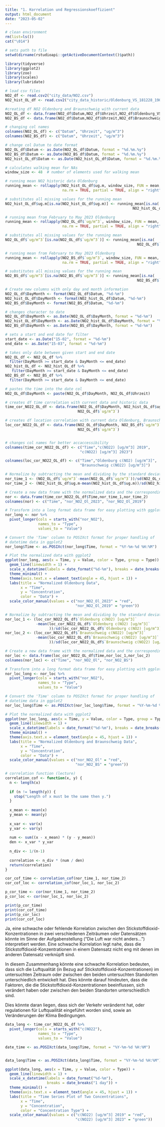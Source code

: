 ```yaml
---
title: "1. Korrelation und Regressionskoeffizient"
output: html_document
date: "2023-05-02"
---
```


``` r
# clean environment
rm(list=ls())
cat("\014")

# sets path to file
setwd(dirname(rstudioapi::getActiveDocumentContext()$path))

library(tidyverse)
library(ggplot2)
library(zoo)
library(scales)
library(lubridate)
```


```r
# load csv files
NO2_df <- read.csv2("city_data/NO2.csv")
NO2_hist_OL_df <- read.csv2("city_data_historic/Oldenburg_VS_181228_190328.csv")

#creating df NO2 Oldenburg and Braunschweig with current data
NO2_OL_df <- data.frame(NO2_df$Datum,NO2_df$Uhrzeit,NO2_df$Oldenburg_VS)
NO2_BS_df <- data.frame(NO2_df$Datum,NO2_df$Uhrzeit,NO2_df$Braunschweig_VS)

# changing col names
colnames(NO2_OL_df) <- c("Datum", "Uhrzeit", "ug/m^3")
colnames(NO2_BS_df) <- c("Datum", "Uhrzeit", "ug/m^3")

# change col Datum to date format
NO2_OL_df$Datum <- as.Date(NO2_OL_df$Datum, format = "%d.%m.%y")
NO2_BS_df$Datum <- as.Date(NO2_BS_df$Datum, format = "%d.%m.%y")
NO2_hist_OL_df$Datum <- as.Date(NO2_hist_OL_df$Datum, format = "%d.%m.%y")

# calculates walking mean for NAs
window_size <- 48  # number of elements used for walking mean

# running mean NO2 historic data Oldenburg
running_mean <- rollapply(NO2_hist_OL_df$ug.m, window_size, FUN = mean, 
                          na.rm = TRUE, partial = TRUE, align = "right")

# substitutes all missing values for the running mean
NO2_hist_OL_df$ug.m[is.na(NO2_hist_OL_df$ug.m)] <- running_mean[is.na(
                                                          NO2_hist_OL_df$ug.m)]

# running mean from February to May 2023 Oldenburg
running_mean <- rollapply(NO2_OL_df$`ug/m^3`, window_size, FUN = mean, 
                          na.rm = TRUE, partial = TRUE, align = "right")

# substitutes all missing values for the running mean
NO2_OL_df$`ug/m^3`[is.na(NO2_OL_df$`ug/m^3`)] <- running_mean[is.na(
                                                            NO2_OL_df$`ug/m^3`)]

# running mean from February to May 2023 Oldenburg
running_mean <- rollapply(NO2_BS_df$`ug/m^3`, window_size, FUN = mean, 
                          na.rm = TRUE, partial = TRUE, align = "right")

# substitutes all missing values for the running mean
NO2_BS_df$`ug/m^3`[is.na(NO2_BS_df$`ug/m^3`)] <- running_mean[is.na(
                                                            NO2_BS_df$`ug/m^3`)]

# Create new columns with only day and month information
NO2_OL_df$DayMonth <- format(NO2_OL_df$Datum, "%d-%m")
NO2_hist_OL_df$DayMonth <- format(NO2_hist_OL_df$Datum, "%d-%m")
NO2_BS_df$DayMonth <- format(NO2_BS_df$Datum, "%d-%m")

# changes character to date
NO2_OL_df$DayMonth <- as.Date(NO2_OL_df$DayMonth, format = "%d-%m")
NO2_hist_OL_df$DayMonth <- as.Date(NO2_hist_OL_df$DayMonth, format = "%d-%m")
NO2_BS_df$DayMonth <- as.Date(NO2_BS_df$DayMonth, format = "%d-%m")

# sets a start and end date for filter
start_date <- as.Date("15-02", format = "%d-%m")
end_date <- as.Date("15-03", format = "%d-%m")

# takes only date between given start and end date
NO2_OL_df <- NO2_OL_df %>%
  filter(DayMonth >= start_date & DayMonth <= end_date)
NO2_hist_OL_df <- NO2_hist_OL_df %>%
   filter(DayMonth >= start_date & DayMonth <= end_date)
NO2_BS_df <- NO2_BS_df %>%
  filter(DayMonth >= start_date & DayMonth <= end_date)

# pastes the time into the date col
NO2_OL_df$DayMonth <- paste(NO2_OL_df$DayMonth, NO2_OL_df$Uhrzeit)

# creates df time correlation with current data and historic data 
time_cor_NO22_OL_df <- data.frame(NO2_OL_df$DayMonth, NO2_hist_OL_df$ug.m, 
                                 NO2_OL_df$`ug/m^3`)

# creates df location correlation with current data Oldenburg, Braunschweig
loc_cor_NO22_OL_df <- data.frame(NO2_OL_df$DayMonth, NO2_BS_df$`ug/m^3`, 
                                 NO2_OL_df$`ug/m^3`)


# changes col names for better accaccessibility
colnames(time_cor_NO22_OL_df) <- c("Time","c(NO22) [ug/m^3] 2019",
                                  "c(NO22) [ug/m^3] 2023")

colnames(loc_cor_NO22_OL_df) <- c("Time","Oldenburg c(NO2) [ug/m^3]",
                                  "Braunschweig c(NO22) [ug/m^3]")

```



```r
# Normalize by subtracting the mean and dividing by the standard deviation
nor_time_1 <- (NO2_OL_df$`ug/m^3`-mean(NO2_OL_df$`ug/m^3`))/sd(NO2_OL_df$`ug/m^3`)
nor_time_2 <- (NO2_hist_OL_df$ug.m-mean(NO2_hist_OL_df$ug.m))/sd(NO2_hist_OL_df$ug.m)

# Create a new data frame with the normalized data and the corresponding time
nor <- data.frame(time_cor_NO22_OL_df$Time,nor_time_1,nor_time_2)
colnames(nor) <- c("Time", "nor_NO2_Ol_2023", "nor_NO2_Ol_2019")

# Transform into a long format data frame for easy plotting with ggplot2
nor_long <- nor %>% 
  pivot_longer(cols = starts_with("nor_NO2"),
               names_to = "Type",
               values_to = "Value")

# Convert the 'Time' column to POSIXct format for proper handling of 
# datetime data in ggplot2
nor_long$Time <- as.POSIXct(nor_long$Time, format = "%Y-%m-%d %H:%M")

# Plot the normalized data with ggplot2
ggplot(nor_long, aes(x = Time, y = Value, color = Type, group = Type)) +
  geom_line(linewidth = 1) +
  scale_x_datetime(labels = date_format("%d-%m"), breaks = date_breaks("1 day")) +
  theme_minimal() +
  theme(axis.text.x = element_text(angle = 45, hjust = 1)) +
  labs(title = "Normalized Oldenburg Data",
       x = "Time",
       y = "Concentration",
       color = "Data") +
  scale_color_manual(values = c("nor_NO2_Ol_2023" = "red", 
                                "nor_NO2_Ol_2019" = "green"))
```
```r
# Normalize by subtracting the mean and dividing by the standard deviation
nor_loc_1 <- (loc_cor_NO22_OL_df$`Oldenburg c(NO2) [ug/m^3]`
              -mean(loc_cor_NO22_OL_df$`Oldenburg c(NO2) [ug/m^3]`
                    ))/sd(loc_cor_NO22_OL_df$`Oldenburg c(NO2) [ug/m^3]`)
nor_loc_2 <- (loc_cor_NO22_OL_df$`Braunschweig c(NO22) [ug/m^3]`
              -mean(loc_cor_NO22_OL_df$`Braunschweig c(NO22) [ug/m^3]`
                    ))/sd(loc_cor_NO22_OL_df$`Braunschweig c(NO22) [ug/m^3]`)

# Create a new data frame with the normalized data and the corresponding time
nor_loc <- data.frame(loc_cor_NO22_OL_df$Time,nor_loc_1,nor_loc_2)
colnames(nor_loc) <- c("Time", "nor_NO2_Ol", "nor_NO2_BS")

# Transform into a long format data frame for easy plotting with ggplot2
nor_loc_long <- nor_loc %>% 
  pivot_longer(cols = starts_with("nor_NO2"),
               names_to = "Type",
               values_to = "Value")

# Convert the 'Time' column to POSIXct format for proper handling of 
# datetime data in ggplot2
nor_loc_long$Time <- as.POSIXct(nor_loc_long$Time, format = "%Y-%m-%d %H:%M")

# Plot the normalized data with ggplot2
ggplot(nor_loc_long, aes(x = Time, y = Value, color = Type, group = Type)) +
  geom_line(linewidth = 1) +
  scale_x_datetime(labels = date_format("%d-%m"), breaks = date_breaks("1 day")) +
  theme_minimal() +
  theme(axis.text.x = element_text(angle = 45, hjust = 1)) +
  labs(title = "Normalized Oldenburg and Braunschweig Data",
       x = "Time",
       y = "Concentration",
       color = "Data") +
  scale_color_manual(values = c("nor_NO2_Ol" = "red", 
                                "nor_NO2_BS" = "green"))
```

```r
# correlation function (lecture)
correlation_cof <- function(x, y) {
  n <- length(x)
  
  if (n != length(y)) {
    stop("Length of x must be the same then y.")
  }
  
  x_mean <- mean(x)
  y_mean <- mean(y)
  
  x_var <- var(x)
  y_var <- var(y)
  
  num <- sum((x - x_mean) * (y - y_mean))
  den <- x_var * y_var
  
  n_div <- 1/(n-1)
  
  correlation <- n_div * (num / den)
  return(correlation)
}
```

```r

cor_cof_time <- correlation_cof(nor_time_1, nor_time_2)
cor_cof_loc <- correlation_cof(nor_loc_1, nor_loc_2)

p_cor_time <- cor(nor_time_1, nor_time_2)
p_cor_loc <- cor(nor_loc_1, nor_loc_2)

print(p_cor_time)
print(cor_cof_time)
print(p_cor_loc)
print(cor_cof_loc)

```
Ja, eine schwache oder fehlende Korrelation zwischen den 
Stickstoffdioxid-Konzentrationen in zwei verschiedenen Zeiträumen oder 
Datensätzen könnte im Sinne der Aufgabenstellung 
("Die Luft war nicht anders...") interpretiert werden. 
Eine schwache Korrelation legt nahe, dass die Stickstoffdioxid-Konzentrationen 
in einem Datensatz nicht eng mit denen im anderen Datensatz verknüpft sind.

In diesem Zusammenhang könnte eine schwache Korrelation bedeuten, dass sich die 
Luftqualität (in Bezug auf Stickstoffdioxid-Konzentrationen) im untersuchten 
Zeitraum oder zwischen den beiden untersuchten Standorten unterschiedlich 
entwickelt hat. Dies könnte darauf hindeuten, dass die Faktoren, die die 
Stickstoffdioxid-Konzentrationen beeinflussen, sich verändert haben oder 
zwischen den beiden Standorten unterschiedlich sind.

Dies könnte daran liegen, dass sich der Verkehr verändernt hat, oder regulationen
für Luftquailität eingeführt worden sind, sowie an Veränderungen der Klima
Bedingungen.




```r
data_long <- time_cor_NO22_OL_df %>% 
  pivot_longer(cols = starts_with("c(NO22"),
               names_to = "Type",
               values_to = "Value")

date_time <- as.POSIXct(data_long$Time, format = "%Y-%m-%d %H:%M")


data_long$Time <- as.POSIXct(data_long$Time, format = "%Y-%m-%d %H:%M")

ggplot(data_long, aes(x = Time, y = Value, color = Type)) +
  geom_line(linewidth = 1) +
  scale_x_datetime(labels = date_format("%d-%m"), 
                   breaks = date_breaks("1 day")) +
  theme_minimal() +
  theme(axis.text.x = element_text(angle = 45, hjust = 1)) +
  labs(title = "Time Series Plot of Two Concentrations",
       x = "Time",
       y = "Concentration",
       color = "Concentration Type") +
  scale_color_manual(values = c("c(NO22) [ug/m^3] 2019" = "red", 
                                "c(NO22) [ug/m^3] 2023" = "green"))
```